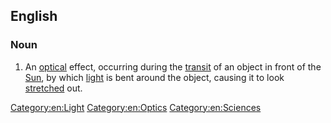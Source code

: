 ==English==

===Noun===
{{en-noun}}

# {{lb|en|astronomy}} An [[optical]] effect, occurring during the [[transit]] of an object in front of the [[Sun]], by which [[light]] is bent around the object, causing it to look [[stretch]]ed out.

[[Category:en:Light]]
[[Category:en:Optics]]
[[Category:en:Sciences]]